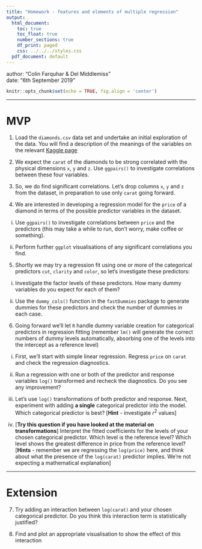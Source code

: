 ```yaml
---
title: "Homework - features and elements of multiple regression"
output:
  html_document:
    toc: true
    toc_float: true
    number_sections: true
    df_print: paged
    css: ../../../styles.css
  pdf_document: default
---
```


<div class="blame">
author: "Colin Farquhar & Del Middlemiss"<br>
date: "6th September 2019"
</div>

```r
knitr::opts_chunk$set(echo = TRUE, fig.align = 'center')
```

<hr>

# MVP

1. Load the `diamonds.csv` data set and undertake an initial exploration of the data. You will find a description of the meanings of the variables on the relevant [Kaggle page](https://www.kaggle.com/shivam2503/diamonds/)

2. We expect the `carat` of the diamonds to be strong correlated with the physical dimensions `x`, `y` and `z`. Use `ggpairs()` to investigate correlations between these four variables.

3. So, we do find significant correlations. Let's drop columns `x`, `y` and `z` from the dataset, in preparation to use only `carat` going forward.

4. We are interested in developing a regression model for the `price` of a diamond in terms of the possible predictor variables in the dataset. 

  i. Use `ggpairs()` to investigate correlations between `price` and the predictors (this may take a while to run, don't worry, make coffee or something).

  ii. Perform further `ggplot` visualisations of any significant correlations you find.

5. Shortly we may try a regression fit using one or more of the categorical predictors `cut`, `clarity` and `color`, so let's investigate these predictors: 

  i. Investigate the factor levels of these predictors. How many dummy variables do you expect for each of them?

  ii. Use the `dummy_cols()` function in the `fastDummies` package to generate dummies for these predictors and check the number of dummies in each case.

6. Going forward we'll let `R` handle dummy variable creation for categorical predictors in regression fitting (remember `lm()` will generate the correct numbers of dummy levels automatically, absorbing one of the levels into the intercept as a reference level)

  i. First, we'll start with simple linear regression. Regress `price` on `carat` and check the regression diagnostics.
    
  ii. Run a regression with one or both of the predictor and response variables `log()` transformed and recheck the diagnostics. Do you see any improvement?

  iii. Let's use `log()` transformations of both predictor and response. Next, experiment with adding **a single** categorical predictor into the model. Which categorical predictor is best? [**Hint** - investigate $r^2$ values]
    
  iv. [**Try this question if you have looked at the material on transformations**] Interpret the fitted coefficients for the levels of your chosen categorical predictor. Which level is the reference level? Which level shows the greatest difference in price from the reference level? [**Hints** - remember we are regressing the `log(price)` here, and think about what the presence of the `log(carat)` predictor implies. We're not expecting a mathematical explanation]
    
<hr>

# Extension
    
7. Try adding an interaction between `log(carat)` and your chosen categorical predictor. Do you think this interaction term is statistically justified?

8. Find and plot an appropriate visualisation to show the effect of this interaction
    